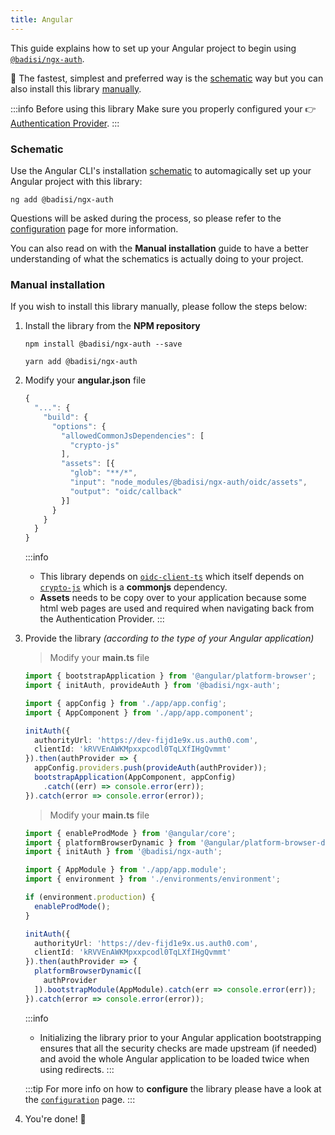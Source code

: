 ```yaml
---
title: Angular
---
```




This guide explains how to set up your Angular project to begin using [`@badisi/ngx-auth`][ngx-auth].

🚀 The fastest, simplest and preferred way is the [schematic](#schematic) way but you can also install this library [manually](#manual-installation).

:::info Before using this library
Make sure you properly configured your 👉 [Authentication Provider](providers).
:::


### Schematic

Use the Angular CLI's installation [schematic][schematics] to automagically set up your Angular project with this library:

```shell
ng add @badisi/ngx-auth
```

Questions will be asked during the process, so please refer to the [configuration](../configuration) page for more information.

You can also read on with the **Manual installation** guide to have a better understanding of what the schematics is actually doing to your project.


### Manual installation

If you wish to install this library manually, please follow the steps below:

1. Install the library from the **NPM repository**

    <Tabs>
    <TabItem value="npm" label="npm" default>

    ```shell
    npm install @badisi/ngx-auth --save
    ```

    </TabItem>
    <TabItem value="yarn" label="yarn">

    ```shell
    yarn add @badisi/ngx-auth
    ```

    </TabItem>
    </Tabs>

2. Modify your **angular.json** file

    ```js title="angular.json" {5-7,9-11}
    {
      "...": {
        "build": {
          "options": {
            "allowedCommonJsDependencies": [
              "crypto-js"
            ],
            "assets": [{
              "glob": "**/*",
              "input": "node_modules/@badisi/ngx-auth/oidc/assets",
              "output": "oidc/callback"
            }]
          }
        }
      }
    }
    ```

    :::info
    - This library depends on [`oidc-client-ts`][oidc-client] which itself depends on [`crypto-js`][crypto-js] which is a **commonjs** dependency.
    - **Assets** needs to be copy over to your application because some html web pages are used and required when navigating back from the Authentication Provider.
    :::

3. Provide the library *(according to the type of your Angular application)*

    <Tabs>
    <TabItem value="standalone" label="Standalone" default>

    > Modify your **main.ts** file

    ```ts title="main.ts" {2,7-11,14}
    import { bootstrapApplication } from '@angular/platform-browser';
    import { initAuth, provideAuth } from '@badisi/ngx-auth';

    import { appConfig } from './app/app.config';
    import { AppComponent } from './app/app.component';

    initAuth({
      authorityUrl: 'https://dev-fijd1e9x.us.auth0.com',
      clientId: 'kRVVEnAWKMpxxpcodl0TqLXfIHgQvmmt'
    }).then(authProvider => {
      appConfig.providers.push(provideAuth(authProvider));
      bootstrapApplication(AppComponent, appConfig)
        .catch((err) => console.error(err));
    }).catch(error => console.error(error));
    ```

    </TabItem>
    <TabItem value="module" label="Module">

    > Modify your **main.ts** file

    ```ts title="main.ts" {3,12-15,17,19}
    import { enableProdMode } from '@angular/core';
    import { platformBrowserDynamic } from '@angular/platform-browser-dynamic';
    import { initAuth } from '@badisi/ngx-auth';

    import { AppModule } from './app/app.module';
    import { environment } from './environments/environment';

    if (environment.production) {
      enableProdMode();
    }

    initAuth({
      authorityUrl: 'https://dev-fijd1e9x.us.auth0.com',
      clientId: 'kRVVEnAWKMpxxpcodl0TqLXfIHgQvmmt'
    }).then(authProvider => {
      platformBrowserDynamic([
        authProvider
      ]).bootstrapModule(AppModule).catch(err => console.error(err));
    }).catch(error => console.error(error));
    ```

    </TabItem>
    </Tabs>

    :::info
    - Initializing the library prior to your Angular application bootstrapping ensures that all the security checks are made upstream (if needed) and avoid the whole Angular application to be loaded twice when using redirects.
    :::

    :::tip
    For more info on how to **configure** the library please have a look at the [`configuration`](../configuration) page.
    :::

5. You're done! 🚀




[schematics]: https://material.angular.io/guide/schematics
[oidc-client]: https://github.com/authts/oidc-client-ts/issues/275
[crypto-js]: https://github.com/brix/crypto-js
[ngx-auth]: https://github.com/badisi/auth-js/tree/main/libs/ngx-auth
